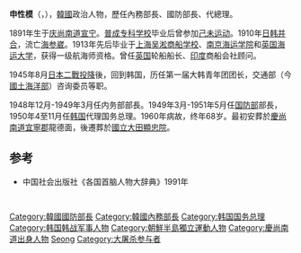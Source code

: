 '''申性模'''（{{lang-ko|신성모}}，{{bd|1891年|10月20日|1960年|5月29日|catIdx=Shin}}），[[第一共和國_(大韓民國)|韓國]]政治人物，歷任內務部長、國防部長、代總理。

1891年生于[[庆尚南道|庆尚南道]][[宣宁|宣宁]]。[[普成专科学校|普成专科学校]]毕业后曾参加[[己未运动|己未运动]]。1910年[[日韩并合|日韩并合]]，流亡[[海参崴|海参崴]]。1913年先后毕业于[[上海|上海]][[吴淞商船学校|吴淞商船学校]]、[[南京海运学院|南京海运学院]]和[[英国海运大学|英国海运大学]]，获得一级航海师资格。曾任[[英国|英国]]轮船船长、[[印度|印度]]商船会社顾问。

1945年8月[[日本二戰投降|日本二戰投降]]後，回到韩国，历任第一届大韩青年团团长，交通部（今[[大韓民國國土海洋部|國土海洋部]]）咨询委员等职。

1948年12月-1949年3月任内务部部長。1949年3月-1951年5月任[[大韓民國國防部|国防部]]部長，1950年4至11月任[[韩国|韩国]]代理国务总理。1960年病故，终年68岁。最初安葬於[[慶尚南道|慶尚南道]][[宜寧郡|宜寧郡]]龍德面，後遷葬於[[國立大田顯忠院|國立大田顯忠院]]。

==参考==
*中国社会出版社《各国首脑人物大辞典》1991年
{{start box}}
{{s-off}}
  {{Succession box
    |title  = {{Flagicon|KOR}} [[韩国国务总理|韩国国务总理]]
    |years  = 代理：1950年
    |before = [[李範奭|李範奭]]
    |after  = [[張勉_(韓國)|張勉]]
  }}
{{end box}}

{{模板:大韩民国国务总理}}
{{DEFAULTSORT:Shin}}
[[Category:韓國國防部長|Category:韓國國防部長]]
[[Category:韓國內務部長|Category:韓國內務部長]]
[[Category:韩国国务总理|Category:韩国国务总理]]
[[Category:韩国韩战军事人物|Category:韩国韩战军事人物]]
[[Category:朝鮮半島獨立運動人物|Category:朝鮮半島獨立運動人物]]
[[Category:慶尚南道出身人物|Category:慶尚南道出身人物]]
[[Category:申姓|Seong]]
[[Category:大屠杀参与者|Category:大屠杀参与者]]